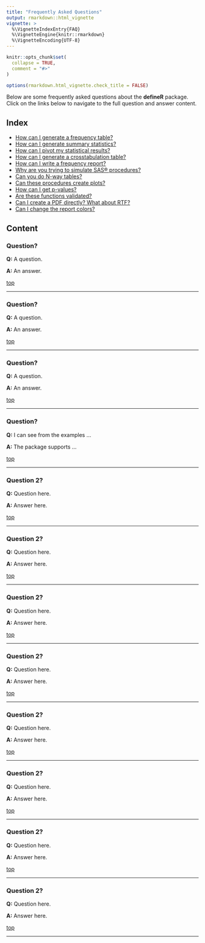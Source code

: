 ```yaml
---
title: "Frequently Asked Questions"
output: rmarkdown::html_vignette
vignette: >
  %\VignetteIndexEntry{FAQ}
  %\VignetteEngine{knitr::rmarkdown}
  %\VignetteEncoding{UTF-8}
---
```


```r
knitr::opts_chunk$set(
  collapse = TRUE,
  comment = "#>"
)

options(rmarkdown.html_vignette.check_title = FALSE)

```

Below are some frequently asked questions about the **defineR** package. Click
on the links below to navigate to the full question and answer content.

## Index{#top}

* [How can I generate a frequency table?](#freq)
* [How can I generate summary statistics?](#means)
* [How can I pivot my statistical results?](#transpose)
* [How can I generate a crosstabulation table?](#crosstab)
* [How can I write a frequency report?](#report)
* [Why are you trying to simulate SAS® procedures?](#motivation)
* [Can you do N-way tables?](#nway)
* [Can these procedures create plots?](#plots)
* [How can I get p-values?](#stats)
* [Are these functions validated?](#validation)
* [Can I create a PDF directly?  What about RTF?](#outputs)
* [Can I change the report colors?](#colors)


## Content

### Question? {#freq}

**Q:** A question.

**A:** An answer.  

[top](#top) 

******

### Question? {#means}

**Q:** A question.

**A:** An answer.  

[top](#top) 

******

### Question? {#transpose}

**Q:** A question.

**A:** An answer.  

[top](#top) 

******

### Question? {#crosstab}

**Q:** I can see from the examples ...


**A:** The package supports ...

[top](#top) 

******

### Question 2? {#report}

**Q:** Question here.

**A:** Answer here.

[top](#top)

****** 

### Question 2? {#motivation}

**Q:** Question here.

**A:** Answer here.

[top](#top)

****** 

### Question 2? {#nway}

**Q:** Question here.

**A:** Answer here.

[top](#top)

****** 

### Question 2? {#plots}

**Q:** Question here.

**A:** Answer here.

[top](#top)

****** 

### Question 2? {#stats}

**Q:** Question here.

**A:** Answer here.

[top](#top)

****** 

### Question 2? {#validation}

**Q:** Question here.

**A:** Answer here.

[top](#top)

****** 

### Question 2? {#outputs}

**Q:** Question here.

**A:** Answer here.

[top](#top)

****** 

### Question 2? {#colors}

**Q:** Question here.

**A:** Answer here.

[top](#top)

****** 

<!-- ### Question 2? {#q2} -->

<!-- **Q:** Question here. -->

<!-- **A:** Answer here. -->

<!-- [top](#top) -->

<!-- ****** -->

<!-- ### Question 1? {#q1} -->

<!-- **Q:** Question here. -->


<!-- **A:** Answer here. -->

<!-- [top](#top)  -->

<!-- ****** -->

